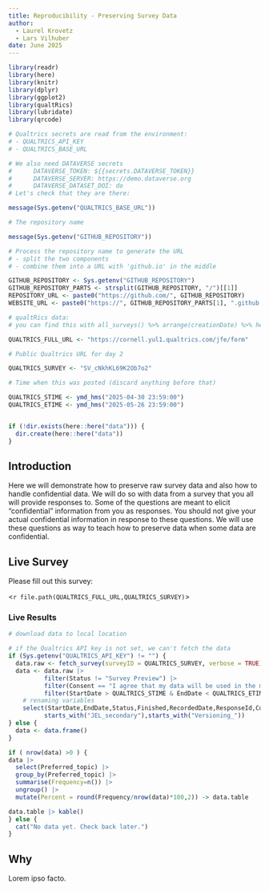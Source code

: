 ```yaml
---
title: Reproducibility - Preserving Survey Data
author:
  - Laurel Krovetz
  - Lars Vilhuber
date: June 2025
---
```


```r
library(readr)
library(here)
library(knitr)
library(dplyr)
library(ggplot2)
library(qualtRics)
library(lubridate)
library(qrcode)

# Qualtrics secrets are read from the environment:
# - QUALTRICS_API_KEY
# - QUALTRICS_BASE_URL

# We also need DATAVERSE secrets
#      DATAVERSE_TOKEN: ${{secrets.DATAVERSE_TOKEN}}
#      DATAVERSE_SERVER: https://demo.dataverse.org
#      DATAVERSE_DATASET_DOI: do
# Let's check that they are there:

message(Sys.getenv("QUALTRICS_BASE_URL"))

# The repository name

message(Sys.getenv("GITHUB_REPOSITORY"))

# Process the repository name to generate the URL
# - split the two components
# - combine them into a URL with 'github.io' in the middle

GITHUB_REPOSITORY <- Sys.getenv("GITHUB_REPOSITORY")
GITHUB_REPOSITORY_PARTS <- strsplit(GITHUB_REPOSITORY, "/")[[1]]
REPOSITORY_URL <- paste0("https://github.com/", GITHUB_REPOSITORY)
WEBSITE_URL <- paste0("https://", GITHUB_REPOSITORY_PARTS[1], ".github.io/", GITHUB_REPOSITORY_PARTS[2])

# qualtRics data:
# you can find this with all_surveys() %>% arrange(creationDate) %>% head()

QUALTRICS_FULL_URL <- "https://cornell.yul1.qualtrics.com/jfe/form"

# Public Qualtrics URL for day 2

QUALTRICS_SURVEY <- "SV_cNkhKL69K2Ob7o2"

# Time when this was posted (discard anything before that)

QUALTRICS_STIME <- ymd_hms("2025-04-30 23:59:00")
QUALTRICS_ETIME <- ymd_hms("2025-05-26 23:59:00")


if (!dir.exists(here::here("data"))) {
  dir.create(here::here("data"))
}
```

::: {.panel-tabset}

## Introduction

Here we will demonstrate how to preserve raw survey data and also how to handle confidential data. We will do so with data from a  survey that you all will provide responses to. Some of the questions are meant to elicit "confidential" information from you as responses. You should not give your actual confidential information in response to these questions. We will use these questions as way to teach how to preserve data when some data are confidential. 


## Live Survey 

Please fill out this  survey:

<`r file.path(QUALTRICS_FULL_URL,QUALTRICS_SURVEY)`>

### Live Results
```r
# download data to local location

# if the Qualtrics API key is not set, we can't fetch the data
if (Sys.getenv("QUALTRICS_API_KEY") != "") {
  data.raw <- fetch_survey(surveyID = QUALTRICS_SURVEY, verbose = TRUE) 
  data <- data.raw |>
          filter(Status != "Survey Preview") |>
          filter(Consent == "I agree that my data will be used in the manner described.") |>
          filter(StartDate > QUALTRICS_STIME & EndDate < QUALTRICS_ETIME) |>
    # renaming variables
    select(StartDate,EndDate,Status,Finished,RecordedDate,ResponseId,Consent,Preferred_topic,Degree,JEL_primary,
          starts_with("JEL_secondary"),starts_with("Versioning_"))
} else {
  data <- data.frame()
}

```

```r

if ( nrow(data) >0 ) {
data |>
  select(Preferred_topic) |>
  group_by(Preferred_topic) |>
  summarise(Frequency=n()) |>
  ungroup() |>
  mutate(Percent = round(Frequency/nrow(data)*100,2)) -> data.table

data.table |> kable()
} else {
  cat("No data yet. Check back later.")
}
```

## Why

Lorem ipso facto.

:::